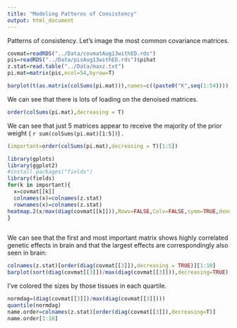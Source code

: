 ```yaml
---
title: "Modeling Patterns of Consistency"
output: html_document
---
```

Patterns of consistency. Let's image the most common covariance matrices.


```r
covmat=readRDS("../Data/covmatAug13withED.rds")
pis=readRDS("../Data/pisAug13withED.rds")$pihat
z.stat=read.table("../Data/maxz.txt")
pi.mat=matrix(pis,ncol=54,byrow=T)

barplot(t(as.matrix(colSums(pi.mat))),names=c((paste0("K",seq(1:54)))),las=2,cex.names=0.5,main="PiHat")
```

We can see that there is lots of loading on the denoised matrices.
```r
order(colSums(pi.mat),decreasing = T)
```

We can see that just 5 matrices appear to receive the majority of the prior weight ( `r sum(colSums(pi.mat)[1:5])`) .

```r
(important=order(colSums(pi.mat),decreasing = T)[1:5])
```

```r
library(gplots)
library(ggplot2)
#install.packages("fields")
library(fields)
for(k in important){
  x=covmat[[k]]
  colnames(x)=colnames(z.stat)
  rownames(x)=colnames(z.stat)
heatmap.2(x/max(diag(covmat[[k]])),Rowv=FALSE,Colv=FALSE,symm=TRUE,dendrogram="none",density="none",trace="none",col=redblue(256),main=paste0("HeatMapofNormalizedUk",k))
}
 

```

We can see that the first and most important matrix shows highly correlated genetic effects in brain and that the largest effects are correspondingly also seen in brain:
```r
colnames(z.stat)[order(diag(covmat[[3]]),decreasing = TRUE)][1:10]
barplot(sort(diag(covmat[[3]])/max(diag(covmat[[3]])),decreasing=TRUE),names=colnames(z.stat)[order(diag(covmat[[3]]),decreasing=TRUE)],las=2,col=c(rep("green",11),rep("orange",11),rep("magenta",11),rep("red",11)),main="PriorEffectSize",cex.names = 0.5)
```
I've colored the sizes by those tissues in each quartile.
```r
normdag=(diag(covmat[[3]])/max(diag(covmat[[3]])))
quantile(normdag)
name.order=colnames(z.stat)[order(diag(covmat[[3]]),decreasing=T)]
name.order[1:10]

```


